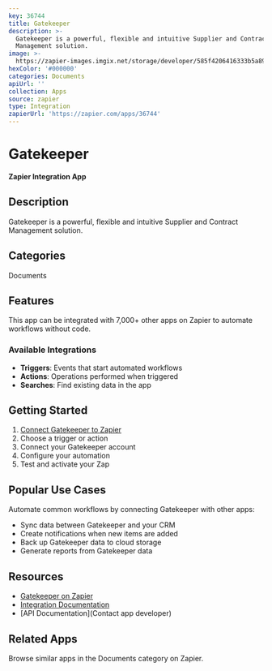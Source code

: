 ```yaml
---
key: 36744
title: Gatekeeper
description: >-
  Gatekeeper is a powerful, flexible and intuitive Supplier and Contract
  Management solution.
image: >-
  https://zapier-images.imgix.net/storage/developer/585f4206416333b5a891487e4035d824.png?auto=format%2Ccompress&ixlib=python-3.0.0&q=50
hexColor: '#000000'
categories: Documents
apiUrl: ''
collection: Apps
source: zapier
type: Integration
zapierUrl: 'https://zapier.com/apps/36744'
---
```

# Gatekeeper

**Zapier Integration App**

## Description

Gatekeeper is a powerful, flexible and intuitive Supplier and Contract Management solution.

## Categories

Documents

## Features

This app can be integrated with 7,000+ other apps on Zapier to automate workflows without code.

### Available Integrations

- **Triggers**: Events that start automated workflows
- **Actions**: Operations performed when triggered
- **Searches**: Find existing data in the app

## Getting Started

1. [Connect Gatekeeper to Zapier](https://zapier.com/apps/36744)
2. Choose a trigger or action
3. Connect your Gatekeeper account
4. Configure your automation
5. Test and activate your Zap

## Popular Use Cases

Automate common workflows by connecting Gatekeeper with other apps:

- Sync data between Gatekeeper and your CRM
- Create notifications when new items are added
- Back up Gatekeeper data to cloud storage
- Generate reports from Gatekeeper data

## Resources

- [Gatekeeper on Zapier](https://zapier.com/apps/36744)
- [Integration Documentation](https://zapier.com/apps/36744/integrations)
- [API Documentation](Contact app developer)

## Related Apps

Browse similar apps in the Documents category on Zapier.
